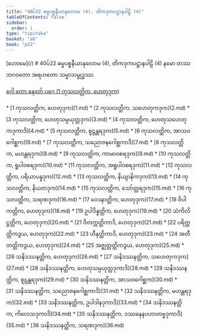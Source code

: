```yaml
---
title: "40ပ်22 ဓမ္မပစ္စနီယာနုလောမ (4), တိကဒုကပဋ္ဌာနပါဠိ (4)"
tableOfContents: false
sidebar:
  order: 1
type: "tipitaka"
basket: "ab"
book: "p22"
---
```



<Paragraph type="center" book="p22">
[ဟောမေ](/)
</Paragraph>

<Paragraph type="center" book="p22">
# 40ပ်22 ဓမ္မပစ္စနီယာနုလောမ (4), တိကဒုကပဋ္ဌာနပါဠိ (4)
</Paragraph>

<Paragraph number="1" book="p22">
နမော တဿ ဘဂဝတော အရဟတော သမ္မာသမ္ဗုဒ္ဓဿ.

[ဂေါ တော နေxတ် ပဂေ (1 ကုသလတ္တိက, ဟေတုဒုက)](1.md)



</Paragraph>

<TableOfContents book="p22" section="40">
* [1 ကုသလတ္တိက, ဟေတုဒုက](1.md)
* [2 ကုသလတ္တိက, သဟေတုကဒုက](2.md)
* [3 ကုသလတ္တိက, ဟေတုသမ္ပယုတ္တဒုက](3.md)
* [4 ကုသလတ္တိက, ဟေတုသဟေတုကဒုကာဒိ](4.md)
* [5 ကုသလတ္တိက, စူဠန္တရဒုက](5.md)
* [6 ကုသလတ္တိက, အာသဝဂေါစ္ဆက](6.md)
* [7 ကုသလတ္တိက, သညောဇနဂေါစ္ဆကာဒိ](7.md)
* [8 ကုသလတ္တိက, မဟန္တရဒုက](8.md)
* [9 ကုသလတ္တိက, ကာမာဝစရဒုက](9.md)
* [10 ကုသလတ္တိက, ရူပါဝစရဒုက](10.md)
* [11 ကုသလတ္တိက, အရူပါဝစရဒုက](11.md)
* [12 ကုသလတ္တိက, ပရိယာပန္နဒုက](12.md)
* [13 ကုသလတ္တိက, နိယျာနိကဒုက](13.md)
* [14 ကုသလတ္တိက, နိယတဒုက](14.md)
* [15 ကုသလတ္တိက, သော်တ္တရဒုက](15.md)
* [16 ကုသလတ္တိက, သရဏဒုက](16.md)
* [17 ဝေဒနာတ္တိက, ဟေတုဒုက](17.md)
* [18 ဝိပါကတ္တိက, ဟေတုဒုက](18.md)
* [19 ဥပါဒိန္နတ္တိက, ဟေတုဒုက](19.md)
* [20 သံကိလိဋ္ဌတ္တိက, ဟေတုဒုက](20.md)
* [21 ဝိတက္ကတ္တိကာဒိ, ဟေတုဒုက](21.md)
* [22 ပရိတ္တတ္တိကဒွယ, ဟေတုဒုက](22.md)
* [23 ဟီနတ္တိကာဒိ, ဟေတုဒုက](23.md)
* [24 အတီတတ္တိကဒွယ, ဟေတုဒုက](24.md)
* [25 အဇ္ဈတ္တတ္တိကဒွယ, ဟေတုဒုက](25.md)
* [26 သနိဒဿနတ္တိက, ဟေတုဒုက](26.md)
* [27 သနိဒဿနတ္တိက, သဟေတုကဒုက](27.md)
* [28 သနိဒဿနတ္တိက, ဟေတုသမ္ပယုတ္တဒုကာဒိ](28.md)
* [29 သနိဒဿနတ္တိက, စူဠန္တရဒုက](29.md)
* [30 သနိဒဿနတ္တိက, အာသဝဂေါစ္ဆက](30.md)
* [31 သနိဒဿနတ္တိက, သညောဇနဂေါစ္ဆကာဒိ](31.md)
* [32 သနိဒဿနတ္တိက, မဟန္တရဒုက](32.md)
* [33 သနိဒဿနတ္တိက, ဥပါဒါနဒုကာဒိ](33.md)
* [34 သနိဒဿနတ္တိက, ကိလေသဒုကာဒိ](34.md)
* [35 သနိဒဿနတ္တိက, ဒဿနေနပဟာတဗ္ဗဒုကာဒိ](35.md)
* [36 သနိဒဿနတ္တိက, သရဏဒုက](36.md)
</TableOfContents>